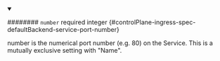 
<details className="config-field" data-expandable="false" open>
<summary>

######## `number` <span className="config-field-required" data-required="false">required</span> <span className="config-field-type">integer</span> <span className="config-field-default"></span> <span className="config-field-enum"></span> {#controlPlane-ingress-spec-defaultBackend-service-port-number}

number is the numerical port number (e.g. 80) on the Service.
This is a mutually exclusive setting with "Name".

</summary>



</details>
